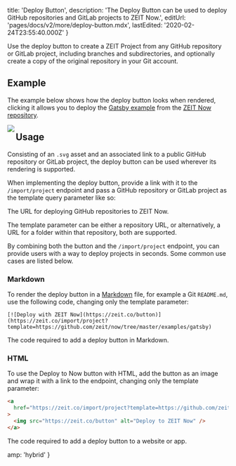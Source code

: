 
  title: 'Deploy Button',
  description:
    'The Deploy Button can be used to deploy GitHub repositories and GitLab projects to ZEIT Now.',
  editUrl: 'pages/docs/v2/more/deploy-button.mdx',
  lastEdited: '2020-02-24T23:55:40.000Z'
}

Use the deploy button to create a ZEIT Project from any GitHub repository or GitLab project, including branches and subdirectories, and optionally create a copy of the original repository in your Git account.

## Example

The example below shows how the deploy button looks when rendered, clicking it allows you to deploy the [Gatsby example](https://github.com/zeit/now/tree/master/examples/gatsby) from the [ZEIT Now repository](https://github.com/zeit/now/tree/master/examples).

<Link href="https://zeit.co/import/project?template=https://github.com/zeit/now/tree/master/examples/gatsby">
  <Image src="https://zeit.co/button" width={104} height={36} align="left" />
</Link>

## Usage

Consisting of an `.svg` asset and an associated link to a public GitHub repository or GitLab project, the deploy button can be used wherever its rendering is supported.

When implementing the deploy button, provide a link with it to the `/import/project` endpoint and pass a GitHub repository or GitLab project as the template query parameter like so:

<Snippet dark text="https://zeit.co/import/project?template=https://github.com/zeit/now/tree/master/examples/gatsby" />
<Caption>The URL for deploying GitHub repositories to ZEIT Now.</Caption>

The template parameter can be either a repository URL, or alternatively, a URL for a folder within that repository, both are supported.

By combining both the button and the `/import/project` endpoint, you can provide users with a way to deploy projects in seconds. Some common use cases are listed below.

### Markdown

To render the deploy button in a [Markdown](https://en.wikipedia.org/wiki/Markdown) file, for example a Git `README.md`, use the following code, changing only the template parameter:

```
[![Deploy with ZEIT Now](https://zeit.co/button)](https://zeit.co/import/project?template=https://github.com/zeit/now/tree/master/examples/gatsby)
```

<Caption>The code required to add a deploy button in Markdown.</Caption>

### HTML

To use the Deploy to Now button with HTML, add the button as an image and wrap it with a link to the endpoint, changing only the template parameter:

```html
<a
  href="https://zeit.co/import/project?template=https://github.com/zeit/now/tree/master/examples/gatsby"
>
  <img src="https://zeit.co/button" alt="Deploy to ZEIT Now" />
</a>
```

<Caption>The code required to add a deploy button to a website or app.</Caption>


  amp: 'hybrid'
}
